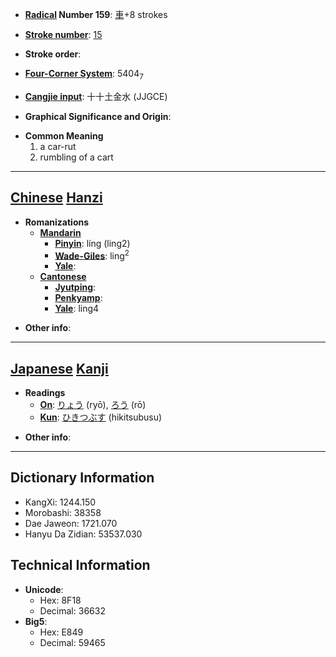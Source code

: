 * '''[[Wiktionary:Chinese radical index| Radical]] Number 159''': [[Wiktionary:Chinese radical index 車|車]]+8 strokes

* '''[[Wiktionary:Chinese total strokes index|Stroke number]]''': [[Wiktionary:Chinese total strokes index 15|15]]

* '''Stroke order''': 

* '''[[Wiktionary:Chinese four corner index|Four-Corner System]]''': 5404<sub>7</sub>

* '''[[Wiktionary:Chinese Cangjie index|Cangjie input]]''': 十十土金水 (JJGCE)

* '''Graphical Significance and Origin''': 

* '''Common Meaning'''
*#a car-rut
*# rumbling of a cart


----

== [[Chinese]] [[Hanzi]] ==

* '''Romanizations'''
** '''[[Mandarin]]'''
*** '''[[Pinyin]]''': líng (ling2)
*** '''[[Wade-Giles]]''': ling<sup>2</sup>
*** '''[[Yale]]''': 
** '''[[Cantonese]]'''
*** '''[[Jyutping]]''':
*** '''[[Penkyamp]]''': 
*** '''[[Yale]]''': ling4

* '''Other info''': 

----

== [[Japanese]] [[Kanji]] ==

* '''Readings'''
** '''[[On]]''': [[りょう]] (ryō), [[ろう]] (rō)
** '''[[Kun]]''': [[ひきつぶす]] (hikitsubusu)

* '''Other info''':  

----

== Dictionary Information ==

* KangXi: 1244.150
* Morobashi: 38358
* Dae Jaweon: 1721.070
* Hanyu Da Zidian: 53537.030

== Technical Information ==

* '''Unicode''':
** Hex: 8F18
** Decimal: 36632
* '''Big5''':
** Hex: E849
** Decimal: 59465